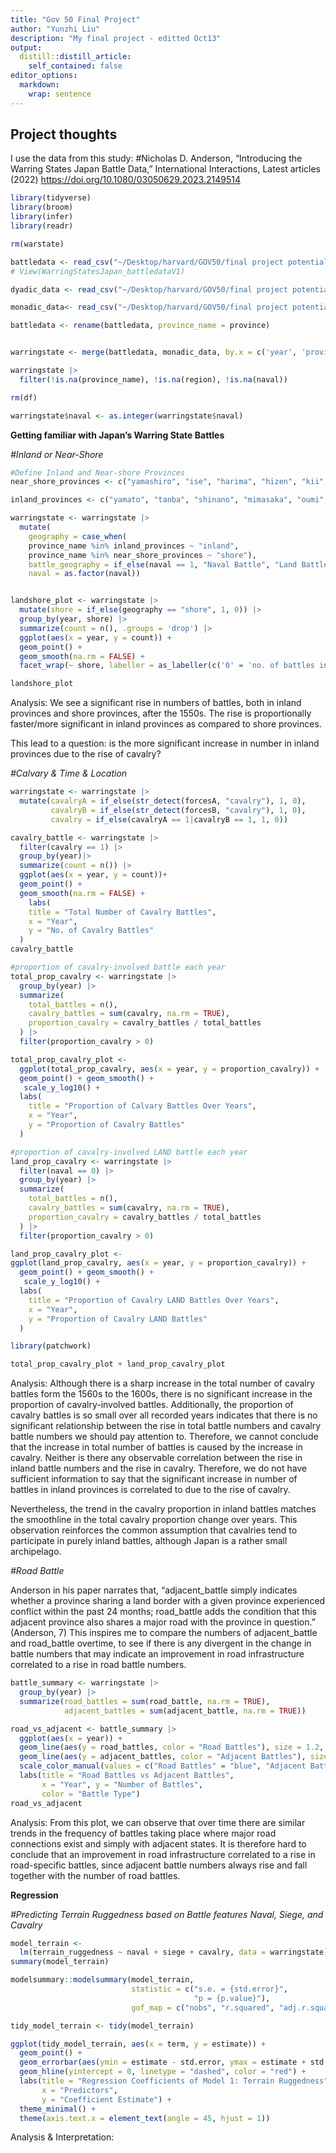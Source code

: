 ```yaml
---
title: "Gov 50 Final Project"
author: "Yunzhi Liu"
description: "My final project - editted Oct13"
output:
  distill::distill_article:
    self_contained: false
editor_options: 
  markdown: 
    wrap: sentence
---
```


## Project thoughts

I use the data from this study: #Nicholas D.
Anderson, "Introducing the Warring States Japan Battle Data," International Interactions, Latest articles (2022) <https://doi.org/10.1080/03050629.2023.2149514>

```r
library(tidyverse)
library(broom)
library(infer)
library(readr)

rm(warstate)

battledata <- read_csv("~/Desktop/harvard/GOV50/final project potential dataset/WSJBData/WarringStatesJapan_battledataV1.csv")
# View(WarringStatesJapan_battledataV1)

dyadic_data <- read_csv("~/Desktop/harvard/GOV50/final project potential dataset/WSJBData/WarringStatesJapan_diffusiondata_dyadic.csv")

monadic_data<- read_csv("~/Desktop/harvard/GOV50/final project potential dataset/WSJBData/WarringStatesJapan_diffusiondata_monadic.csv")

battledata <- rename(battledata, province_name = province)


warringstate <- merge(battledata, monadic_data, by.x = c('year', 'province_name'), by.y = c('year', 'province'), all.x = TRUE)

```

```r
warringstate |>
  filter(!is.na(province_name), !is.na(region), !is.na(naval))

rm(df)

warringstate$naval <- as.integer(warringstate$naval)
```

**Getting familiar with Japan's Warring State Battles**

*#Inland or Near-Shore*

```r
#Define Inland and Near-shore Provinces
near_shore_provinces <- c("yamashiro", "ise", "harima", "hizen", "kii", "settsu", "bizen", "aki", "chikuzen", "bingo", "buzen", "nagato", "suo", "awa1", "izu", "tsushima", "izumo", "iki", "musashi", "toutoumi", "osumi", "satsuma", "sagami","tosa", "houki", "ecchu", "higo", "hyuuga", "sanuki", "bungo", "iyo", "oki", "noto", "awa2", "awaji", "sado")

inland_provinces <- c("yamato", "tanba", "shinano", "mimasaka", "oumi", "tajima", "kaga", "kawachi", "mino", "owari", "echizen", "kai", "tango", "bicchu", "mutsu", "shimotsuke", "izumi", "shimousa", "kazusa", "kouzuke", "chikugo", "inaba", "hitachi", "echigo", "mikawa", "iga", "wakasa", "dewa", "iwami", "hida", "suruga")

warringstate <- warringstate |>
  mutate(
    geography = case_when(
    province_name %in% inland_provinces ~ "inland",
    province_name %in% near_shore_provinces ~ "shore"),
    battle_geography = if_else(naval == 1, "Naval Battle", "Land Battle"),
    naval = as.factor(naval))


landshore_plot <- warringstate |>
  mutate(shore = if_else(geography == "shore", 1, 0)) |>
  group_by(year, shore) |>
  summarize(count = n(), .groups = 'drop') |>
  ggplot(aes(x = year, y = count)) +
  geom_point() +
  geom_smooth(na.rm = FALSE) +
  facet_wrap(~ shore, labeller = as_labeller(c('0' = 'no. of battles in inland provinces', '1' = 'no. of battles in shore provinces')))

landshore_plot
```

Analysis: We see a significant rise in numbers of battles, both in inland provinces and shore provinces, after the 1550s.
The rise is proportionally faster/more significant in inland provinces as compared to shore provinces.

This lead to a question: is the more significant increase in number in inland provinces due to the rise of cavalry?

*#Calvary & Time & Location*

```r
warringstate <- warringstate |>
  mutate(cavalryA = if_else(str_detect(forcesA, "cavalry"), 1, 0),
         cavalryB = if_else(str_detect(forcesB, "cavalry"), 1, 0),
         cavalry = if_else(cavalryA == 1|cavalryB == 1, 1, 0))

cavalry_battle <- warringstate |>
  filter(cavalry == 1) |>
  group_by(year)|>
  summarize(count = n()) |>
  ggplot(aes(x = year, y = count))+
  geom_point() +
  geom_smooth(na.rm = FALSE) +
    labs(
    title = "Total Number of Cavalry Battles",
    x = "Year",
    y = "No. of Cavalry Battles"
  )
cavalry_battle

#proportion of cavalry-involved battle each year
total_prop_cavalry <- warringstate |>
  group_by(year) |>
  summarize(
    total_battles = n(), 
    cavalry_battles = sum(cavalry, na.rm = TRUE), 
    proportion_cavalry = cavalry_battles / total_battles
  ) |>
  filter(proportion_cavalry > 0)

total_prop_cavalry_plot <-
  ggplot(total_prop_cavalry, aes(x = year, y = proportion_cavalry)) +
  geom_point() + geom_smooth() +
   scale_y_log10() +
  labs(
    title = "Proportion of Calvary Battles Over Years",
    x = "Year",
    y = "Proportion of Cavalry Battles"
  )

#proportion of cavalry-involved LAND battle each year
land_prop_cavalry <- warringstate |>
  filter(naval == 0) |>
  group_by(year) |>
  summarize(
    total_battles = n(), 
    cavalry_battles = sum(cavalry, na.rm = TRUE), 
    proportion_cavalry = cavalry_battles / total_battles
  ) |>
  filter(proportion_cavalry > 0)

land_prop_cavalry_plot <- 
ggplot(land_prop_cavalry, aes(x = year, y = proportion_cavalry)) +
  geom_point() + geom_smooth() +
   scale_y_log10() +
  labs(
    title = "Proportion of Cavalry LAND Battles Over Years",
    x = "Year",
    y = "Proportion of Cavalry LAND Battles"
  )

library(patchwork)

total_prop_cavalry_plot + land_prop_cavalry_plot

```

Analysis: Although there is a sharp increase in the total number of cavalry battles form the 1560s to the 1600s, there is no significant increase in the proportion of cavalry-involved battles.
Additionally, the proportion of cavalry battles is so small over all recorded years indicates that there is no significant relationship between the rise in total battle numbers and cavalry battle numbers we should pay attention to.
Therefore, we cannot conclude that the increase in total number of battles is caused by the increase in cavalry.
Neither is there any observable correlation between the rise in inland battle numbers and the rise in cavalry.
Therefore, we do not have sufficient information to say that the significant increase in number of battles in inland provinces is correlated to due to the rise of cavalry.

Nevertheless, the trend in the cavalry proportion in inland battles matches the smoothline in the total cavalry proportion change over years.
This observation reinforces the common assumption that cavalries tend to participate in purely inland battles, although Japan is a rather small archipelago.

*#Road Battle*

Anderson in his paper narrates that, "adjacent_battle simply indicates whether a province sharing a land border with a given province experienced conflict within the past 24 months; road_battle adds the condition that this adjacent province also shares a major road with the province in question." (Anderson, 7) This inspires me to compare the numbers of adjacent_battle and road_battle overtime, to see if there is any divergent in the change in battle numbers that may indicate an improvement in road infrastructure correlated to a rise in road battle numbers.

```r
battle_summary <- warringstate |>
  group_by(year) |>
  summarize(road_battles = sum(road_battle, na.rm = TRUE),
            adjacent_battles = sum(adjacent_battle, na.rm = TRUE))

road_vs_adjacent <- battle_summary |>
  ggplot(aes(x = year)) +
  geom_line(aes(y = road_battles, color = "Road Battles"), size = 1.2, alpha = 1) +
  geom_line(aes(y = adjacent_battles, color = "Adjacent Battles"), size = 1.2, alpha = 0.8) +
  scale_color_manual(values = c("Road Battles" = "blue", "Adjacent Battles" = "indianred1")) +
  labs(title = "Road Battles vs Adjacent Battles",
       x = "Year", y = "Number of Battles",
       color = "Battle Type") 
road_vs_adjacent

```

Analysis: From this plot, we can observe that over time there are similar trends in the frequency of battles taking place where major road connections exist and simply with adjacent states.
It is therefore hard to conclude that an improvement in road infrastructure correlated to a rise in road-specific battles, since adjacent battle numbers always rise and fall together with the number of road battles.

**Regression**

*#Predicting Terrain Ruggedness based on Battle features Naval, Siege, and Cavalry*

```r
model_terrain <- 
  lm(terrain_ruggedness ~ naval + siege + cavalry, data = warringstate)
summary(model_terrain)
```

```r
modelsummary::modelsummary(model_terrain,
                           statistic = c("s.e. = {std.error}",
                                         "p = {p.value}"),
                           gof_map = c("nobs", "r.squared", "adj.r.squared"))
```

```r
tidy_model_terrain <- tidy(model_terrain)

ggplot(tidy_model_terrain, aes(x = term, y = estimate)) +
  geom_point() +
  geom_errorbar(aes(ymin = estimate - std.error, ymax = estimate + std.error), width = 0.2) +
  geom_hline(yintercept = 0, linetype = "dashed", color = "red") +
  labs(title = "Regression Coefficients of Model 1: Terrain Ruggedness",
       x = "Predictors",
       y = "Coefficient Estimate") +
  theme_minimal() +
  theme(axis.text.x = element_text(angle = 45, hjust = 1))

```

Analysis & Interpretation:
